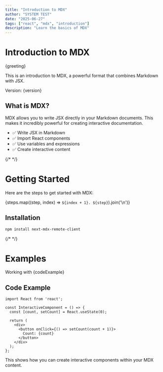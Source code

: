 ```yaml
---
title: "Introduction to MDX"
author: "SYSTEM TEST"
date: "2025-06-27"
tags: ["react", "mdx", "introduction"]
description: "Learn the basics of MDX"
---
```



# Introduction to MDX

{greeting}

This is an introduction to MDX, a powerful format that combines Markdown with JSX.

Version: {version}

## What is MDX?

MDX allows you to write JSX directly in your Markdown documents. This makes it incredibly powerful for creating interactive documentation.

- ✅ Write JSX in Markdown
- ✅ Import React components
- ✅ Use variables and expressions
- ✅ Create interactive content

{/*  */}

# Getting Started

Here are the steps to get started with MDX:

{steps.map((step, index) => `${index + 1}. ${step}`).join('\n')}

## Installation

```bash
npm install next-mdx-remote-client
```

{/*  */}

# Examples

Working with {codeExample}

## Code Example

```tsx
import React from 'react';

const InteractiveComponent = () => {
  const [count, setCount] = React.useState(0);
  
  return (
    <div>
      <button onClick={() => setCount(count + 1)}>
        Count: {count}
      </button>
    </div>
  );
};
```

This shows how you can create interactive components within your MDX content.
